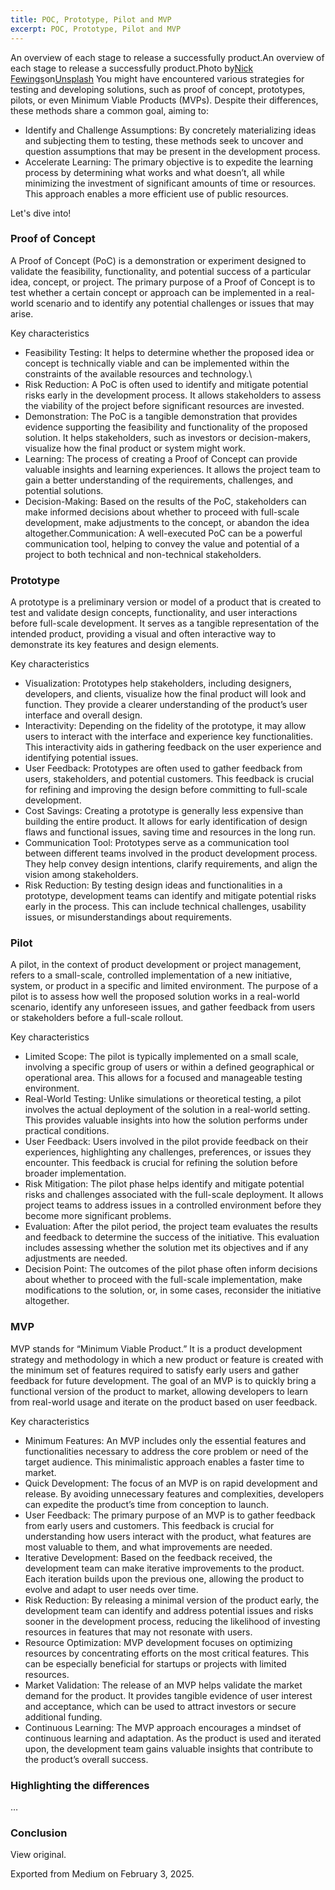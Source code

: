 ```yaml
---
title: POC, Prototype, Pilot and MVP
excerpt: POC, Prototype, Pilot and MVP
---
```


An overview of each stage to release a successfully product.An overview of each stage to release a successfully product.Photo by[Nick Fewings](https://unsplash.com/@jannerboy62?utm_source=medium&utm_medium=referral)on[Unsplash](https://unsplash.com?utm_source=medium&utm_medium=referral)
You might have encountered various strategies for testing and developing solutions, such as proof of concept, prototypes, pilots, or even Minimum Viable Products (MVPs). Despite their differences, these methods share a common goal, aiming to:


- Identify and Challenge Assumptions: By concretely materializing ideas and subjecting them to testing, these methods seek to uncover and question assumptions that may be present in the development process.
- Accelerate Learning: The primary objective is to expedite the learning process by determining what works and what doesn’t, all while minimizing the investment of significant amounts of time or resources. This approach enables a more efficient use of public resources.


Let's dive into!


### Proof of Concept


A Proof of Concept (PoC) is a demonstration or experiment designed to validate the feasibility, functionality, and potential success of a particular idea, concept, or project. The primary purpose of a Proof of Concept is to test whether a certain concept or approach can be implemented in a real-world scenario and to identify any potential challenges or issues that may arise.

Key characteristics
- Feasibility Testing: It helps to determine whether the proposed idea or concept is technically viable and can be implemented within the constraints of the available resources and technology.\
- Risk Reduction: A PoC is often used to identify and mitigate potential risks early in the development process. It allows stakeholders to assess the viability of the project before significant resources are invested.
- Demonstration: The PoC is a tangible demonstration that provides evidence supporting the feasibility and functionality of the proposed solution. It helps stakeholders, such as investors or decision-makers, visualize how the final product or system might work.
- Learning: The process of creating a Proof of Concept can provide valuable insights and learning experiences. It allows the project team to gain a better understanding of the requirements, challenges, and potential solutions.
- Decision-Making: Based on the results of the PoC, stakeholders can make informed decisions about whether to proceed with full-scale development, make adjustments to the concept, or abandon the idea altogether.Communication: A well-executed PoC can be a powerful communication tool, helping to convey the value and potential of a project to both technical and non-technical stakeholders.


### Prototype


A prototype is a preliminary version or model of a product that is created to test and validate design concepts, functionality, and user interactions before full-scale development. It serves as a tangible representation of the intended product, providing a visual and often interactive way to demonstrate its key features and design elements.

Key characteristics
- Visualization: Prototypes help stakeholders, including designers, developers, and clients, visualize how the final product will look and function. They provide a clearer understanding of the product’s user interface and overall design.
- Interactivity: Depending on the fidelity of the prototype, it may allow users to interact with the interface and experience key functionalities. This interactivity aids in gathering feedback on the user experience and identifying potential issues.
- User Feedback: Prototypes are often used to gather feedback from users, stakeholders, and potential customers. This feedback is crucial for refining and improving the design before committing to full-scale development.
- Cost Savings: Creating a prototype is generally less expensive than building the entire product. It allows for early identification of design flaws and functional issues, saving time and resources in the long run.
- Communication Tool: Prototypes serve as a communication tool between different teams involved in the product development process. They help convey design intentions, clarify requirements, and align the vision among stakeholders.
- Risk Reduction: By testing design ideas and functionalities in a prototype, development teams can identify and mitigate potential risks early in the process. This can include technical challenges, usability issues, or misunderstandings about requirements.


### Pilot


A pilot, in the context of product development or project management, refers to a small-scale, controlled implementation of a new initiative, system, or product in a specific and limited environment. The purpose of a pilot is to assess how well the proposed solution works in a real-world scenario, identify any unforeseen issues, and gather feedback from users or stakeholders before a full-scale rollout.

Key characteristics
- Limited Scope: The pilot is typically implemented on a small scale, involving a specific group of users or within a defined geographical or operational area. This allows for a focused and manageable testing environment.
- Real-World Testing: Unlike simulations or theoretical testing, a pilot involves the actual deployment of the solution in a real-world setting. This provides valuable insights into how the solution performs under practical conditions.
- User Feedback: Users involved in the pilot provide feedback on their experiences, highlighting any challenges, preferences, or issues they encounter. This feedback is crucial for refining the solution before broader implementation.
- Risk Mitigation: The pilot phase helps identify and mitigate potential risks and challenges associated with the full-scale deployment. It allows project teams to address issues in a controlled environment before they become more significant problems.
- Evaluation: After the pilot period, the project team evaluates the results and feedback to determine the success of the initiative. This evaluation includes assessing whether the solution met its objectives and if any adjustments are needed.
- Decision Point: The outcomes of the pilot phase often inform decisions about whether to proceed with the full-scale implementation, make modifications to the solution, or, in some cases, reconsider the initiative altogether.


### MVP


MVP stands for “Minimum Viable Product.” It is a product development strategy and methodology in which a new product or feature is created with the minimum set of features required to satisfy early users and gather feedback for future development. The goal of an MVP is to quickly bring a functional version of the product to market, allowing developers to learn from real-world usage and iterate on the product based on user feedback.

Key characteristics
- Minimum Features: An MVP includes only the essential features and functionalities necessary to address the core problem or need of the target audience. This minimalistic approach enables a faster time to market.
- Quick Development: The focus of an MVP is on rapid development and release. By avoiding unnecessary features and complexities, developers can expedite the product’s time from conception to launch.
- User Feedback: The primary purpose of an MVP is to gather feedback from early users and customers. This feedback is crucial for understanding how users interact with the product, what features are most valuable to them, and what improvements are needed.
- Iterative Development: Based on the feedback received, the development team can make iterative improvements to the product. Each iteration builds upon the previous one, allowing the product to evolve and adapt to user needs over time.
- Risk Reduction: By releasing a minimal version of the product early, the development team can identify and address potential issues and risks sooner in the development process, reducing the likelihood of investing resources in features that may not resonate with users.
- Resource Optimization: MVP development focuses on optimizing resources by concentrating efforts on the most critical features. This can be especially beneficial for startups or projects with limited resources.
- Market Validation: The release of an MVP helps validate the market demand for the product. It provides tangible evidence of user interest and acceptance, which can be used to attract investors or secure additional funding.
- Continuous Learning: The MVP approach encourages a mindset of continuous learning and adaptation. As the product is used and iterated upon, the development team gains valuable insights that contribute to the product’s overall success.


### Highlighting the differences


…


### Conclusion





View original.


Exported from Medium on February 3, 2025.

